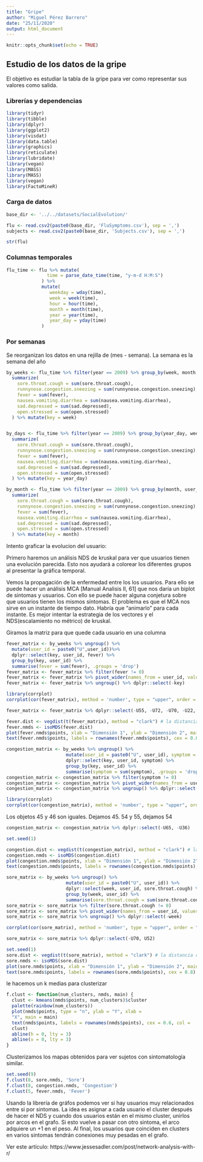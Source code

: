```yaml
---
title: "Gripe"
author: "Miguel Pérez Barrero"
date: "25/11/2020"
output: html_document
---
```


```r
knitr::opts_chunk$set(echo = TRUE)
```

## Estudio de los datos de la gripe

El objetivo es estudiar la tabla de la gripe para ver como representar sus valores como salida.

### Librerías y dependencias

```r
library(tidyr)
library(tibble)
library(dplyr)
library(ggplot2)
library(visdat)
library(data.table)
library(graphics)
library(reticulate)
library(lubridate)
library(vegan)
library(MASS)
library(MASS)
library(vegan)
library(FactoMineR)
```

### Carga de datos

```r
base_dir <- '../../datasets/SocialEvolution/'

flu <- read.csv2(paste0(base_dir, 'FluSymptoms.csv'), sep = ',')
subjects <- read.csv2(paste0(base_dir, 'Subjects.csv'), sep = ',')
```

```r
str(flu)
```


### Columnas temporales

```r
flu_time <- flu %>% mutate(
               time = parse_date_time(time, "y-m-d H:M:S")
             ) %>%
             mutate(
                weekday = wday(time), 
                week = week(time),
                hour = hour(time),
                month = month(time), 
                year = year(time),
                year_day = yday(time) 
             )
```

### Por semanas

Se reorganizan los datos en una rejilla de (mes - semana). La semana es la semana del año

```r
by_weeks <- flu_time %>% filter(year == 2009) %>% group_by(week, month, user_id) %>% 
  summarize(
    sore.throat.cough = sum(sore.throat.cough),
    runnynose.congestion.sneezing = sum(runnynose.congestion.sneezing),
    fever = sum(fever),              
    nausea.vomiting.diarrhea = sum(nausea.vomiting.diarrhea),     
    sad.depressed = sum(sad.depressed),             
    open.stressed = sum(open.stressed)
  ) %>% mutate(key = week)


by_days <- flu_time %>% filter(year == 2009) %>% group_by(year_day, week, month, user_id) %>% 
  summarize(
    sore.throat.cough = sum(sore.throat.cough),
    runnynose.congestion.sneezing = sum(runnynose.congestion.sneezing),
    fever = sum(fever),              
    nausea.vomiting.diarrhea = sum(nausea.vomiting.diarrhea),     
    sad.depressed = sum(sad.depressed),             
    open.stressed = sum(open.stressed)
  ) %>% mutate(key = year_day)

by_month <- flu_time %>% filter(year == 2009) %>% group_by(month, user_id) %>% 
  summarize(
    sore.throat.cough = sum(sore.throat.cough),
    runnynose.congestion.sneezing = sum(runnynose.congestion.sneezing),
    fever = sum(fever),              
    nausea.vomiting.diarrhea = sum(nausea.vomiting.diarrhea),     
    sad.depressed = sum(sad.depressed),             
    open.stressed = sum(open.stressed)
  ) %>% mutate(key = month)
```

Intento graficar la evolucion del usuario:

Primero haremos un análisis NDS de kruskal para ver que usuarios tienen una evolución parecida. Esto nos ayudará a colorear los diferentes grupos al presentar la gráfica temporal.

Vemos la propagación de la enfermedad entre los los usuarios. Para ello se puede hacer un análisis MCA [Manual Analisis II, 61] que nos daría un biplot de sintomas y usuarios. Con ello se puede hacer alguna conjetura sobre que usuarios tienen los mismos síntomas.
El problema es que el MCA nos sirve en un instante de tiempo dato. Habría que "animarlo" para cada instante.
Es mejor intentar la estrategia de los vectores y el NDS(escalamiento no métrico) de kruskal.

Giramos la matriz para que quede cada usuario en una columna
```r
fever_matrix <- by_weeks %>% ungroup() %>% 
  mutate(user_id = paste0("U",user_id))%>%
  dplyr::select(key, user_id, fever) %>% 
  group_by(key, user_id) %>% 
  summarise(fever = sum(fever), .groups = 'drop')
fever_matrix <- fever_matrix %>% filter(fever != 0)
fever_matrix <- fever_matrix %>% pivot_wider(names_from = user_id, values_from = fever, values_fill = 0)
fever_matrix <- fever_matrix %>% ungroup() %>% dplyr::select(-key)
```

```r
library(corrplot)
corrplot(cor(fever_matrix), method = 'number', type = "upper", order = "hclust")
```

```r
fever_matrix <- fever_matrix %>% dplyr::select(-U55, -U72, -U70, -U22, -U44, -U68)
```


```r
fever.dist <- vegdist(t(fever_matrix), method = "clark") # la distancia clark ha sido la que mejor resultado de stress ha dado
fever.nmds <- isoMDS(fever.dist)
plot(fever.nmds$points, xlab = "Dimensión 1", ylab = "Dimensión 2", main = paste("Mapa fiebre, stress = ", round(fever.nmds$stress, digits = 2), "%"))
text(fever.nmds$points, labels = rownames(fever.nmds$points), cex = 0.8)
```

```r
congestion_matrix <- by_weeks %>% ungroup() %>% 
                      mutate(user_id = paste0("U", user_id), symptom = runnynose.congestion.sneezing) %>%
                      dplyr::select(key, user_id, symptom) %>% 
                      group_by(key, user_id) %>% 
                      summarise(symptom = sum(symptom), .groups = 'drop')
congestion_matrix <- congestion_matrix %>% filter(symptom != 0)
congestion_matrix <- congestion_matrix %>% pivot_wider(names_from = user_id, values_from = symptom, values_fill = 0)
congestion_matrix <- congestion_matrix %>% ungroup() %>% dplyr::select(-key)
```

```r
library(corrplot)
corrplot(cor(congestion_matrix), method = 'number', type = "upper", order = "hclust")
```

Los objetos 45 y 46 son iguales. Dejamos 45.
54 y 55, dejamos 54

```r
congestion_matrix <- congestion_matrix %>% dplyr::select(-U65, -U36)
```



```r
set.seed(1)

congestion.dist <- vegdist(t(congestion_matrix), method = "clark") # la distancia clark ha sido la que mejor resultado de stress ha dado
congestion.nmds <- isoMDS(congestion.dist)
plot(congestion.nmds$points, xlab = "Dimensión 1", ylab = "Dimensión 2", main = paste("Mapa congestión, stress = ", round(congestion.nmds$stress, digits = 2), "%"))
text(congestion.nmds$points, labels = rownames(congestion.nmds$points), cex = 0.8)
```



```r
sore_matrix <- by_weeks %>% ungroup() %>% 
                      mutate(user_id = paste0("U", user_id)) %>%
                      dplyr::select(week, user_id, sore.throat.cough) %>% 
                      group_by(week, user_id) %>% 
                      summarise(sore.throat.cough = sum(sore.throat.cough), .groups = 'drop')
sore_matrix <- sore_matrix %>% filter(sore.throat.cough != 0)
sore_matrix <- sore_matrix %>% pivot_wider(names_from = user_id, values_from = sore.throat.cough, values_fill = 0)
sore_matrix <- sore_matrix %>% ungroup() %>% dplyr::select(-week)
```

```r
corrplot(cor(sore_matrix), method = 'number', type = "upper", order = "hclust")
```

```r
sore_matrix <- sore_matrix %>% dplyr::select(-U70, U52)
```


```r
set.seed(1)
sore.dist <- vegdist(t(sore_matrix), method = "clark") # la distancia clark ha sido la que mejor resultado de stress ha dado
sore.nmds <- isoMDS(sore.dist)
plot(sore.nmds$points, xlab = "Dimensión 1", ylab = "Dimensión 2", main = paste("Mapa tos, stress = ", round(sore.nmds$stress, digits = 2), "%"))
text(sore.nmds$points, labels = rownames(sore.nmds$points), cex = 0.8)
```
le hacemos un k medias para clusterizar

```r
f.clust <- function(num_clusters, nmds, main) {
  clust <- kmeans(nmds$points, num_clusters)$cluster
  palette(rainbow(num_clusters))
  plot(nmds$points, type = "n", ylab = "Y", xlab =
  "X", main = main)
  text(nmds$points, labels = rownames(nmds$points), cex = 0.6, col =
  clust)
  abline(h = 0, lty = 3)
  abline(v = 0, lty = 3)
}
```

Clusterizamos los mapas obtenidos para ver sujetos con sintomatología similar.

```r
set.seed(9)
f.clust(8, sore.nmds, 'Sore')
f.clust(8, congestion.nmds, 'Congestion')
f.clust(5, fever.nmds, 'Fever')
```

Usando la librería de gráfos podemos ver si hay usuarios muy relacionados entre si por sintomas.
La idea es asignar a cada usuario el cluster después de hacer el NDS y cuando dos usuarios están en el mismo cluster, unirlos por arcos en el grafo. Si esto vuelve a pasar con otro sintoma, el arco adquiere un +1 en el peso. 
Al final, los usuarios que coinciden en clusters en varios sintomas tendrán conexiones muy pesadas en el grafo.

Ver este artículo: https://www.jessesadler.com/post/network-analysis-with-r/




